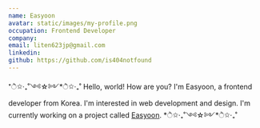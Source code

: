 ```yaml
---
name: Easyoon
avatar: static/images/my-profile.png
occupation: Frontend Developer
company: 
email: liten623jp@gmail.com
linkedin:
github: https://github.com/is404notfound
---
```

*ੈ✩‧₊˚༺☆༻*ੈ✩‧₊˚
Hello, world! How are you?
I'm Easyoon, a frontend developer from Korea. 
I'm interested in web development and design. 
I'm currently working on a project called [Easyoon](https://github.com/is404notfound).
*ੈ✩‧₊˚༺☆༻*ੈ✩‧₊˚